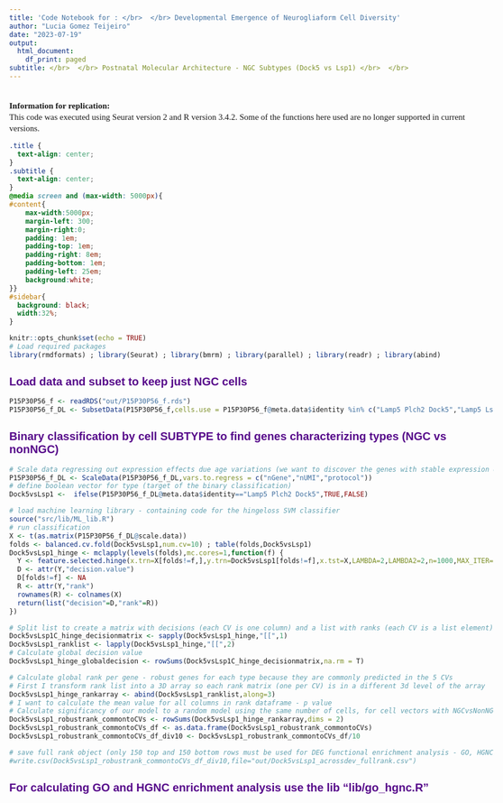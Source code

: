 ```yaml
---
title: 'Code Notebook for : </br>  </br> Developmental Emergence of Neurogliaform Cell Diversity'
author: "Lucia Gomez Teijeiro"
date: "2023-07-19"
output:
  html_document:
    df_print: paged
subtitle: </br>  </br> Postnatal Molecular Architecture - NGC Subtypes (Dock5 vs Lsp1) </br>  </br> 
---
```


 </br>
**Information for replication:**  </br>
This code was executed using Seurat version 2 and R version 3.4.2. 
Some of the functions here used are no longer supported in current versions.

```{=html}
<style>
p {
    font-size: 15px;
    line-height: 20px;
    margin: 0px 0px 12px 0px;
}
h1, h2, h3, h4, h5, h6, legend {
    font-family: Montserrat, sans-serif;
    font-weight: 700;
    font-size: 20px;
    color:#56088a;
}
body {
  font-family: "Montserrat", serif, "Open Sans", sans-serif;
  max-width:5000px !important;
}


#sidebar .date {
  color: white;
  font-size:70%;
}
#sidebar h2 {
    z-index: 200;
    background-color: #56088a;
    text-align: center;
    padding: 0.7em;
    display: block;
    color: #fcfcfc;
    font-size: 100%;
    margin-top: 0px;
    margin-bottom: 0.809em;
}
#sidebar h2 a {
  font-family:"Montserrat", serif, "Open Sans", sans-serif;
  color: white;
  font-weight:700;
  font-size:120%;
  padding: 0.1em;
  line-height: 25px;
  margin-top: 20px;
  margin-bottom: 20px;
  margin-left:5px;
  margin-left:5px;
}
#nav-top span.glyphicon {
    color: #56088a;
    font-size: 28px;
}
#content a{
  color:white;
  font-size:110%;
  font-weight:700;
  margin-top: 30px;
}
#postamble {
  background:#56088a;
  border-top:solid 3px #56088a;
  width:100%;
}
</style>
```
```css
.title {
  text-align: center;
}
.subtitle {
  text-align: center;
}
@media screen and (max-width: 5000px){
#content{
    max-width:5000px;
    margin-left: 300;
    margin-right:0;
    padding: 1em;
    padding-top: 1em;
    padding-right: 8em;
    padding-bottom: 1em;
    padding-left: 25em;
    background:white;
}}
#sidebar{ 
  background: black;
  width:32%;
}

```


```r
knitr::opts_chunk$set(echo = TRUE)
# Load required packages
library(rmdformats) ; library(Seurat) ; library(bmrm) ; library(parallel) ; library(readr) ; library(abind)
```


## Load data and subset to keep just NGC cells

```r

P15P30P56_f <- readRDS("out/P15P30P56_f.rds")
P15P30P56_f_DL <- SubsetData(P15P30P56_f,cells.use = P15P30P56_f@meta.data$identity %in% c("Lamp5 Plch2 Dock5","Lamp5 Lsp1"))

```


## Binary classification by cell SUBTYPE to find genes characterizing types (NGC vs nonNGC)

```r

# Scale data regressing out expression effects due age variations (we want to discover the genes with stable expression over time for each cell type)
P15P30P56_f_DL <- ScaleData(P15P30P56_f_DL,vars.to.regress = c("nGene","nUMI","protocol"))
# define boolean vector for type (target of the binary classification)
Dock5vsLsp1 <-  ifelse(P15P30P56_f_DL@meta.data$identity=="Lamp5 Plch2 Dock5",TRUE,FALSE)

# load machine learning library - containing code for the hingeloss SVM classifier
source("src/lib/ML_lib.R")
# run classification
X <- t(as.matrix(P15P30P56_f_DL@scale.data)) 
folds <- balanced.cv.fold(Dock5vsLsp1,num.cv=10) ; table(folds,Dock5vsLsp1)
Dock5vsLsp1_hinge <- mclapply(levels(folds),mc.cores=1,function(f) {
  Y <- feature.selected.hinge(x.trn=X[folds!=f,],y.trn=Dock5vsLsp1[folds!=f],x.tst=X,LAMBDA=2,LAMBDA2=2,n=1000,MAX_ITER=1000)
  D <- attr(Y,"decision.value")
  D[folds!=f] <- NA
  R <- attr(Y,"rank")
  rownames(R) <- colnames(X)
  return(list("decision"=D,"rank"=R))
})

# Split list to create a matrix with decisions (each CV is one column) and a list with ranks (each CV is a list element)
Dock5vsLsp1C_hinge_decisionmatrix <- sapply(Dock5vsLsp1_hinge,"[[",1)
Dock5vsLsp1_ranklist <- lapply(Dock5vsLsp1_hinge,"[[",2)
# Calculate global decision value
Dock5vsLsp1_hinge_globaldecision <- rowSums(Dock5vsLsp1C_hinge_decisionmatrix,na.rm = T)

# Calculate global rank per gene - robust genes for each type because they are commonly predicted in the 5 CVs
# First I transform rank list into a 3D array so each rank matrix (one per CV) is in a different 3d level of the array
Dock5vsLsp1_hinge_rankarray <- abind(Dock5vsLsp1_ranklist,along=3)
# I want to calculate the mean value for all columns in rank dataframe - p value
# Calculate significancy of our model to a random model using the same number of cells, for cell vectors with NGCvsNonNGC_ranklist logical value 
Dock5vsLsp1_robustrank_commontoCVs <- rowSums(Dock5vsLsp1_hinge_rankarray,dims = 2) 
Dock5vsLsp1_robustrank_commontoCVs_df <- as.data.frame(Dock5vsLsp1_robustrank_commontoCVs)
Dock5vsLsp1_robustrank_commontoCVs_df_div10 <- Dock5vsLsp1_robustrank_commontoCVs_df/10

# save full rank object (only 150 top and 150 bottom rows must be used for DEG functional enrichment analysis - GO, HGNC)
#write.csv(Dock5vsLsp1_robustrank_commontoCVs_df_div10,file="out/Dock5vsLsp1_acrossdev_fullrank.csv")

```


## For calculating GO and HGNC enrichment analysis use the lib "lib/go_hgnc.R" 


